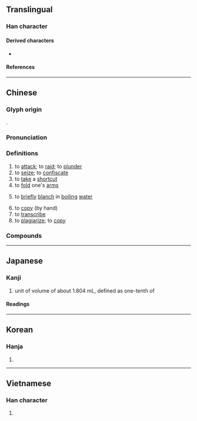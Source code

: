 {{character info}}
==Translingual==

===Han character===
{{Han char|rn=64|rad=手|as=04|sn=7|four=59020|canj=QFH|ids=⿰扌少}}

====Derived characters====
* {{l|mul|[[𠳕]], [[𣴷]], [[莏]]}}

====References====
{{Han ref|kx=0420.100|dkj=11863|dj=0767.100|hdz=31836.060|uh=6284}}

----

==Chinese==
{{zh-forms}}

===Glyph origin===
{{Han etym}}
{{Han compound|alt1=手|扌|少|ls=psc|c1=s|c2=p}}.

===Pronunciation===
{{zh-pron
|m=chāo,er=y
|ma=Zh-chao.ogg
|c=caau1
|h=pfs=chhâu
|md=
|mn=chhau/chhiau
|mn_note=chhiau - vernacular; chhau - literary
|mn-t=cao1/sa1
|w=2tshau
|mc=y
|oc=y
|cat=v
}}

===Definitions===
{{zh-hanzi}}

# to [[attack]]; to [[raid]]; to [[plunder]]
# to [[seize]]; to [[confiscate]]
# to [[take]] a [[shortcut]]
# to [[fold]] one's [[arms]]
# {{lb|zh|cooking}} to [[briefly]] [[blanch]] in [[boiling]] [[water]]
# to [[copy]] (by hand)
# to [[transcribe]]
# to [[plagiarize]]; to [[copy]]
#: {{zh-x|抄 功課|to '''plagiarize''' homework|C}}

===Compounds===
{{zh-der|抄寫|抄籍|抄擊|抄手|傳抄|兜抄|包抄|半抄兒|小抄|影宋抄本|手抄|抄事|抄件|抄估|抄化|抄奪|抄家|抄小路|抄手遊廊|抄扎|抄掇|抄掠|抄搶|抄撮|抄斬|抄本|抄札|抄殺|抄沒|抄獲|抄球|抄用|抄發|抄白|抄空兒|抄紙|抄總兒|抄胥|抄臺|抄襲|抄賭|抄起|抄身|抄轉|抄近路|抄送|抄造|抄錄|抄陳|抄靶子|文抄公|東抄西襲|查抄|滿門抄斬|照抄|瓜蔓抄|目披手抄|精抄本|背抄手|邸抄}}

{{zh-cat|Elementary}}

----

==Japanese==

===Kanji===
{{ja-kanji|grade=c|rs=手04}}

# unit of volume of about 1.804&nbsp;mL, defined as one-tenth of {{ja-r|勺|しゃく}}

====Readings====
{{ja-readings
|goon=しょう<せう
|kanon=そう<さう
|kun=とる, かすめ-とる, うつ-す
}}

----

==Korean==

===Hanja===
{{ko-hanja|hangeul=초|eumhun=|rv=cho|mr=ch'o|y=cho}}

# {{rfdef|ko|sort=手04}}

----

==Vietnamese==

===Han character===
{{vi-readings|reading=sao, xao|rs=手04}}

# {{rfdef|vi}}

{{cln|vi|Han tu}}